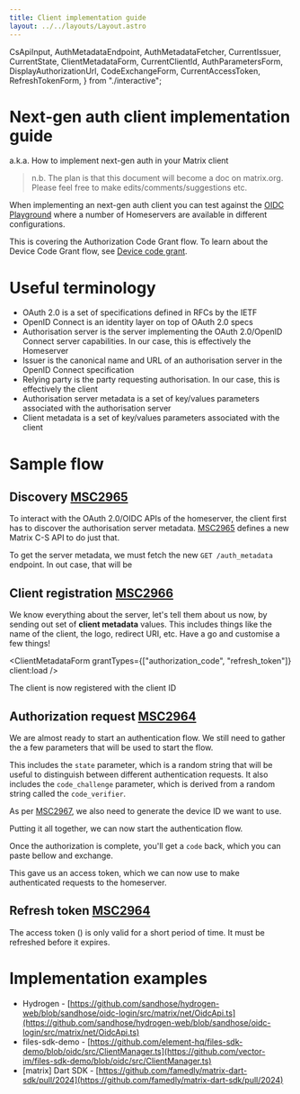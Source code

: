 ```yaml
---
title: Client implementation guide
layout: ../../layouts/Layout.astro
---
```

  CsApiInput,
  AuthMetadataEndpoint,
  AuthMetadataFetcher,
  CurrentIssuer,
  CurrentState,
  ClientMetadataForm,
  CurrentClientId,
  AuthParametersForm,
  DisplayAuthorizationUrl,
  CodeExchangeForm,
  CurrentAccessToken,
  RefreshTokenForm,
} from "./interactive";


# Next-gen auth client implementation guide

a.k.a. How to implement next-gen auth in your Matrix client

> n.b. The plan is that this document will become a doc on matrix.org. Please feel free to make edits/comments/suggestions etc.

When implementing an next-gen auth client you can test against the [OIDC Playground](https://github.com/element-hq/oidc-playground) where a number of Homeservers are available in different configurations.

This is covering the Authorization Code Grant flow. To learn about the Device Code Grant flow, see [Device code grant](./device-code-grant/).

# Useful terminology

- OAuth 2.0 is a set of specifications defined in RFCs by the IETF
- OpenID Connect is an identity layer on top of OAuth 2.0 specs
- Authorisation server is the server implementing the OAuth 2.0/OpenID Connect server capabilities. In our case, this is effectively the Homeserver
- Issuer is the canonical name and URL of an authorisation server in the OpenID Connect specification
- Relying party is the party requesting authorisation. In our case, this is effectively the client
- Authorisation server metadata is a set of key/values parameters associated with the authorisation server
- Client metadata is a set of key/values parameters associated with the client

# Sample flow

## Discovery [MSC2965]

To interact with the OAuth 2.0/OIDC APIs of the homeserver, the client first has to discover the authorisation server metadata.
[MSC2965] defines a new Matrix C-S API to do just that.

<CsApiInput client:load />

To get the server metadata, we must fetch the new `GET /auth_metadata` endpoint.
In out case, that will be <code><AuthMetadataEndpoint client:load /></code>

<AuthMetadataFetcher client:load />

## Client registration [MSC2966]

We know everything about the server, let's tell them about us now, by sending out set of **client metadata** values.
This includes things like the name of the client, the logo, redirect URI, etc.
Have a go and customise a few things!

<ClientMetadataForm grantTypes={["authorization_code", "refresh_token"]} client:load />

The client is now registered with the client ID <code><CurrentClientId client:load /></code>

## Authorization request [MSC2964]

We are almost ready to start an authentication flow.
We still need to gather the a few parameters that will be used to start the flow.

This includes the `state` parameter, which is a random string that will be useful to distinguish between different authentication requests.
It also includes the `code_challenge` parameter, which is derived from a random string called the `code_verifier`.

As per [MSC2967], we also need to generate the device ID we want to use.

<AuthParametersForm client:load />

Putting it all together, we can now start the authentication flow.

<DisplayAuthorizationUrl client:load />

Once the authorization is complete, you'll get a `code` back, which you can paste bellow and exchange.

<CodeExchangeForm client:load />

This gave us an access token, which we can now use to make authenticated requests to the homeserver.

## Refresh token [MSC2964]

The access token (<code><CurrentAccessToken client:load /></code>) is only valid for a short period of time.
It must be refreshed before it expires.

<RefreshTokenForm client:load />

# Implementation examples

- Hydrogen - [https://github.com/sandhose/hydrogen-web/blob/sandhose/oidc-login/src/matrix/net/OidcApi.ts](https://github.com/sandhose/hydrogen-web/blob/sandhose/oidc-login/src/matrix/net/OidcApi.ts)
- files-sdk-demo - [https://github.com/element-hq/files-sdk-demo/blob/oidc/src/ClientManager.ts](https://github.com/vector-im/files-sdk-demo/blob/oidc/src/ClientManager.ts)
- \[matrix\] Dart SDK - [https://github.com/famedly/matrix-dart-sdk/pull/2024](https://github.com/famedly/matrix-dart-sdk/pull/2024)

[MSC2964]: https://github.com/matrix-org/matrix-spec-proposals/pull/2964
[MSC2965]: https://github.com/matrix-org/matrix-spec-proposals/pull/2965
[MSC2966]: https://github.com/matrix-org/matrix-spec-proposals/pull/2966
[MSC2967]: https://github.com/matrix-org/matrix-spec-proposals/pull/2967
[MSC3824]: https://github.com/matrix-org/matrix-spec-proposals/pull/3861
[MSC3861]: https://github.com/matrix-org/matrix-spec-proposals/pull/3861
[MSC4108]: https://github.com/matrix-org/matrix-spec-proposals/pull/4108
[MSC4190]: https://github.com/matrix-org/matrix-spec-proposals/pull/4190
[MSC4191]: https://github.com/matrix-org/matrix-spec-proposals/pull/4191
